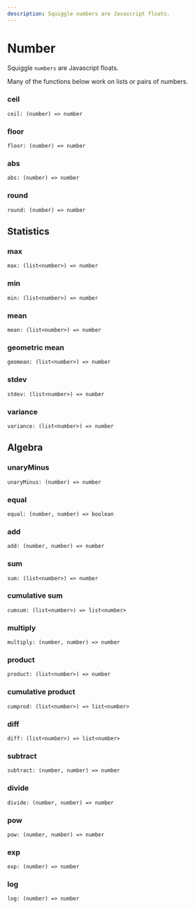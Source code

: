 ```yaml
---
description: Squiggle numbers are Javascript floats.
---
```


# Number

Squiggle `numbers` are Javascript floats.

Many of the functions below work on lists or pairs of numbers.

### ceil

```
ceil: (number) => number
```

### floor

```
floor: (number) => number
```

### abs

```
abs: (number) => number
```

### round

```
round: (number) => number
```

## Statistics

### max

```
max: (list<number>) => number
```

### min

```
min: (list<number>) => number
```

### mean

```
mean: (list<number>) => number
```

### geometric mean

```
geomean: (list<number>) => number
```

### stdev

```
stdev: (list<number>) => number
```

### variance

```
variance: (list<number>) => number
```

## Algebra

### unaryMinus

```
unaryMinus: (number) => number
```

### equal

```
equal: (number, number) => boolean
```

### add

```
add: (number, number) => number
```

### sum

```
sum: (list<number>) => number
```

### cumulative sum

```
cumsum: (list<number>) => list<number>
```

### multiply

```
multiply: (number, number) => number
```

### product

```
product: (list<number>) => number
```

### cumulative product

```
cumprod: (list<number>) => list<number>
```

### diff

```
diff: (list<number>) => list<number>
```

### subtract

```
subtract: (number, number) => number
```

### divide

```
divide: (number, number) => number
```

### pow

```
pow: (number, number) => number
```

### exp

```
exp: (number) => number
```

### log

```
log: (number) => number
```

